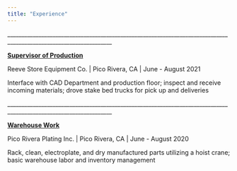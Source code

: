 ---
title: "Experience"
---

\_\_\_\_\_\_\_\_\_\_\_\_\_\_\_\_\_\_\_\_\_\_\_\_\_\_\_\_\_\_\_\_\_\_\_\_\_\_\_\_\_\_\_\_\_\_\_\_\_\_\_\_\_\_\_\_\_\_\_\_\_\_\_\_\_\_\_\_\_\_\_\_\_\_\_\_\_\_\_\_\_\_\_\_\_\_\_\_\_\_\_\_\_\_\_\_\_\_\_\_\_\_\_\_\_\_\_\_\_\_\_\_\_\_\_

[**Supervisor of Production**]{.underline}

Reeve Store Equipment Co. \| Pico Rivera, CA \| June - August 2021

Interface with CAD Department and production floor; inspect and receive incoming materials; drove stake bed trucks for pick up and deliveries

\_\_\_\_\_\_\_\_\_\_\_\_\_\_\_\_\_\_\_\_\_\_\_\_\_\_\_\_\_\_\_\_\_\_\_\_\_\_\_\_\_\_\_\_\_\_\_\_\_\_\_\_\_\_\_\_\_\_\_\_\_\_\_\_\_\_\_\_\_\_\_\_\_\_\_\_\_\_\_\_\_\_\_\_\_\_\_\_\_\_\_\_\_\_\_\_\_\_\_\_\_\_\_\_\_\_\_\_\_\_\_\_\_\_\_

[**Warehouse Work**]{.underline}

Pico Rivera Plating Inc. \| Pico Rivera, CA \| June - August 2020

Rack, clean, electroplate, and dry manufactured parts utilizing a hoist crane; basic warehouse labor and inventory management
